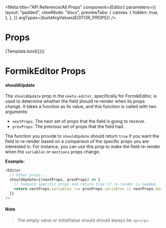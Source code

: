 
<Meta
  title="API Reference/All Props"
  component={Editor}
  parameters={{
    layout: "padded",
    viewMode: "docs",
    previewTabs: {
      canvas: {
        hidden: true,
      },
    },
  }}
  argTypes={buildArgValues(EDITOR_PROPS)}
/>

# **Props**


<Story name="All Props"> {Template.bind({})}</Story>

<div id="hide-controls-column">
  <ArgsTable story="All Props" />
</div>

# **FormikEditor Props**

#### **shouldUpdate**

The `shouldUpdate` prop in the `neeto-editor`, specifically for FormikEditor, is used to determine whether the field should re-render when its props change. It takes a function as its value, and this function is called with two arguments:

- `nextProps`: The next set of props that the field is going to receive.
- `prevProps`: The previous set of props that the field had.

The function you provide to `shouldUpdate` should return `true` if you want the field to re-render based on a comparison of the specific props you are interested in. For instance, you can use this prop to make the field re-render when the `variables` or `mentions` props change.

**Example:**

```javascript
<Editor
  // Other props...
  shouldUpdate={(nextProps, prevProps) => {
    // Compare specific props and return true if re-render is needed.
    return nextProps.variables !== prevProps.variables || nextProps.mentions !== prevProps.mentions;
  }}
/>
```


#### **Note**

> The empty value or initialValue should should always be `<p></p>`.
